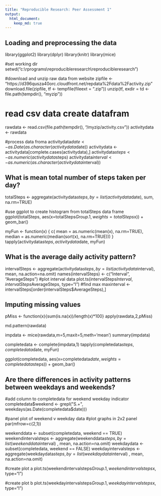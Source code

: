 ```yaml
---
title: "Reproducible Research: Peer Assessment 1"
output: 
  html_document:
    keep_md: true
---
```



## Loading and preprocessing the data
library(ggplot2)
library(dplyr)
library(knitr)
library(mice)

#set working dir
setwd("c:\\rprograms\\reproducibleresearch\\reproducibleresearch")

#download and unzip raw data from website
zipfile <- "https://d396qusza40orc.cloudfront.net/repdata%2Fdata%2Factivity.zip"
download.file(zipfile, tf <- tempfile(fileext = ".zip"))
unzip(tf, exdir = td <- file.path(tempdir(), "myzip"))

# read csv data create datafram
rawdata <- read.csv(file.path(tempdir(), "/myzip/activity.csv"))
activitydata <- rawdata

#process data froma 
activitydata$date <- as.Date(as.character(activitydata$date))
activitydata <- activitydata[complete.cases(activitydata),]
activitydata$steps <- as.numeric(activitydata$steps)
activitydata$interval <-as.numeric(as.character(activitydata$interval))


## What is mean total number of steps taken per day?

totalSteps <- aggregate(activitydata$steps, by=list(activitydata$date), sum, na.rm=TRUE)
                        
#use ggplot to create histogram from totalSteps data frame
ggplot(totalSteps, aes(x=totalSteps$Group.1, weights=totalSteps$x)) + geom_bar() 

myFun <- function(x) {
     c( 
       mean = as.numeric(mean(x), na.rm=TRUE), median = as.numeric(median(sort(x), na.rm=TRUE)))
}
tapply(activitydata$steps, activitydata$date, myFun)


## What is the average daily activity pattern?
intervalSteps <- aggregate(activitydata$steps, by=list(activitydata$interval), mean, na.action=na.omit)
names(intervalSteps) <- c("Interval", "AverageSteps")
#plot interval data
plot.ts(intervalSteps$Interval, intervalSteps$AverageSteps, type="l")
#find max
maxinterval <- intervalSteps[order(intervalSteps$AverageSteps),]


## Imputing missing values
pMiss <- function(x){sum(is.na(x))/length(x)*100}
apply(rawdata,2,pMiss)

md.pattern(rawdata)

impdata <- mice(rawdata,m=5,maxit=5,meth='mean')
summary(impdata)

completedata <- complete(impdata,1)
tapply(completedata$steps, completedata$date, myFun)

ggplot(completedata, aes(x=completedata$date, weights=completedata$steps)) + geom_bar() 



## Are there differences in activity patterns between weekdays and weekends?
#add column to completedata for weekend weekday indicator
completedata$weekend <- grepl("S.+", weekdays(as.Date(completedata$date)))

#panel plot of weekend v weekday data
#plot graphs in 2x2 panel
par(mfrow=c(2,1))

weekenddata <- subset(completedata, weekend == TRUE)
weekendintervalsteps <- aggregate(weekenddata$steps, by=list(weekenddata$interval)
                                  , mean, na.action=na.omit)
weekdaydata <- subset(completedata, weekend == FALSE)
weekdayintervalsteps <- aggregate(weekdaydata$steps, by=list(weekdaydata$interval)
                                  , mean, na.action=na.omit)

#create plot a
plot.ts(weekendintervalsteps$Group.1, weekendintervalsteps$x, type="l")

#create plot b
plot.ts(weekdayintervalsteps$Group.1, weekdayintervalsteps$x, type="l")
     